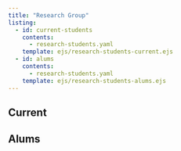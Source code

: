 ```yaml
---
title: "Research Group"
listing:
  - id: current-students
    contents: 
      - research-students.yaml
    template: ejs/research-students-current.ejs
  - id: alums
    contents: 
      - research-students.yaml
    template: ejs/research-students-alums.ejs
---
```







## Current

 
:::{#current-students}
:::



## Alums

:::{#alums}
:::






